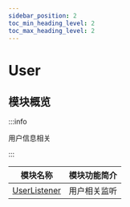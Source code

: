 ```yaml
---
sidebar_position: 2
toc_min_heading_level: 2
toc_max_heading_level: 2
---
```


# User

## 模块概览

:::info

用户信息相关

:::

| 模块名称                                               | 模块功能简介 |
| ------------------------------------------------------ | ------------ |
| [UserListener](docs/sdks/Api/User/setUserListener.mdx) | 用户相关监听 |
